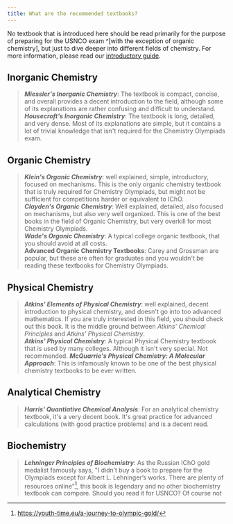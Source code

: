 ```yaml
---
title: What are the recommended textbooks?
---
```


No textbook that is introduced here should be read primarily for the purpose of preparing for the USNCO exam ^[with the exception of organic chemistry], but just to dive deeper into different fields of chemistry. For more information, please read our [introductory guide](https://chemistry.isodn.org/guides/5fc28efe7186110017aa4fe0/5fc290677186110017aa500b).

## Inorganic Chemistry

> **_Miessler's Inorganic Chemistry_**: The textbook is compact, concise, and overall provides a decent introduction to the field, although some of its explanations are rather confusing and difficult to understand.  
> **_Housecroft's Inorganic Chemistry_**: The textbook is long, detailed, and very dense. Most of its explanations are simple, but it contains a lot of trivial knowledge that isn't required for the Chemistry Olympiads exam.

## Organic Chemistry

> **_Klein's Organic Chemistry_**: well explained, simple, introductory, focused on mechanisms. This is the only organic chemistry textbook that is truly required for Chemistry Olympiads, but might not be sufficient for competitions harder or equivalent to IChO.  
> **_Clayden's Organic Chemistry_**: Well explained, detailed, also focused on mechanisms, but also very well organized. This is one of the best books in the field of Organic Chemistry, but very overkill for most Chemistry Olympiads.  
> **_Wade's Organic Chemistry_**: A typical college organic textbook, that you should avoid at all costs.  
> **Advanced Organic Chemistry Textbooks**: Carey and Grossman are popular, but these are often for graduates and you wouldn't be reading these textbooks for Chemistry Olympiads.

## Physical Chemistry

> **_Atkins' Elements of Physical Chemistry_**: well explained, decent introduction to physical chemistry, and doesn't go into too advanced mathematics. If you are truly interested in this field, you should check out this book. It is the middle ground between _Atkins' Chemical Principles_ and _Atkins' Physical Chemistry_.  
> **_Atkins' Physical Chemistry_**: A typical Physical Chemistry textbook that is used by many colleges. Although it isn't very special. Not recommended.
> **_McQuarrie's Physical Chemistry: A Molecular Approach_**: This is infamously known to be one of the best physical chemistry textbooks to be ever written.

## Analytical Chemistry

> **_Harris' Quantiative Chemical Analysis_**: For an analytical chemistry textbook, it's a very decent book. It's great practice for advanced calculations (with good practice problems) and is a decent read.

## Biochemistry

> **_Lehninger Principles of Biochemistry_**: As the Russian IChO gold medalist famously says, "I didn’t buy a book to prepare for the Olympiads except for Albert L. Lehninger’s works. There are plenty of resources online"[^2], this book is legendary and no other biochemistry textbook can compare. Should you read it for USNCO? Of course not

[^2]: https://youth-time.eu/a-journey-to-olympic-gold/
